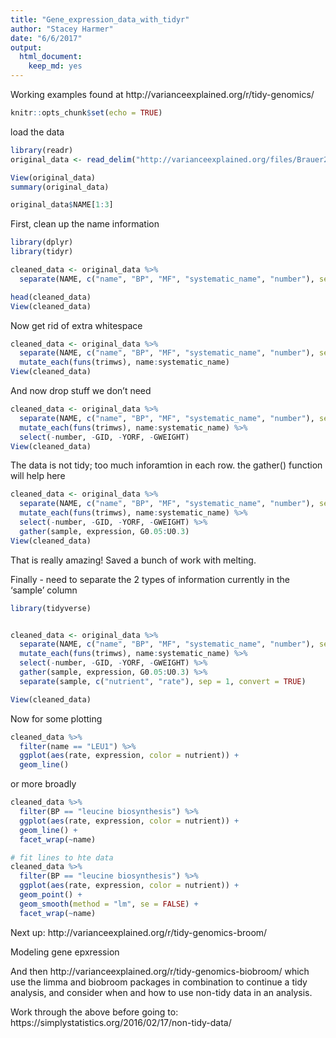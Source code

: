 ```yaml
---
title: "Gene_expression_data_with_tidyr"
author: "Stacey Harmer"
date: "6/6/2017"
output: 
  html_document: 
    keep_md: yes
---
```


Working examples found at http://varianceexplained.org/r/tidy-genomics/

```r
knitr::opts_chunk$set(echo = TRUE)
```

load the data
```r
library(readr)
original_data <- read_delim("http://varianceexplained.org/files/Brauer2008_DataSet1.tds", delim = "\t")

View(original_data)
summary(original_data)

original_data$NAME[1:3]
```

First, clean up the name information

```r
library(dplyr)
library(tidyr)

cleaned_data <- original_data %>%
  separate(NAME, c("name", "BP", "MF", "systematic_name", "number"), sep = "\\|\\|")

head(cleaned_data)
View(cleaned_data)
```

Now get rid of extra whitespace

```r
cleaned_data <- original_data %>%
  separate(NAME, c("name", "BP", "MF", "systematic_name", "number"), sep = "\\|\\|") %>%
  mutate_each(funs(trimws), name:systematic_name)
View(cleaned_data)

```

And now drop stuff we don't need
```r
cleaned_data <- original_data %>%
  separate(NAME, c("name", "BP", "MF", "systematic_name", "number"), sep = "\\|\\|") %>%
  mutate_each(funs(trimws), name:systematic_name) %>%
  select(-number, -GID, -YORF, -GWEIGHT)
View(cleaned_data)
```

The data is not tidy; too much inforamtion in each row.
the gather() function will help here

```r

cleaned_data <- original_data %>%
  separate(NAME, c("name", "BP", "MF", "systematic_name", "number"), sep = "\\|\\|") %>%
  mutate_each(funs(trimws), name:systematic_name) %>%
  select(-number, -GID, -YORF, -GWEIGHT) %>%
  gather(sample, expression, G0.05:U0.3)
View(cleaned_data)

```

That is really amazing!   Saved a bunch of work with melting.

Finally - need to separate the 2 types of information currently in the 'sample' column

```r
library(tidyverse)


cleaned_data <- original_data %>%
  separate(NAME, c("name", "BP", "MF", "systematic_name", "number"), sep = "\\|\\|") %>%
  mutate_each(funs(trimws), name:systematic_name) %>%
  select(-number, -GID, -YORF, -GWEIGHT) %>%
  gather(sample, expression, G0.05:U0.3) %>%
  separate(sample, c("nutrient", "rate"), sep = 1, convert = TRUE)

View(cleaned_data)
```

Now for some plotting

```r
cleaned_data %>%
  filter(name == "LEU1") %>%
  ggplot(aes(rate, expression, color = nutrient)) +
  geom_line()
```

or more broadly

```r
cleaned_data %>%
  filter(BP == "leucine biosynthesis") %>%
  ggplot(aes(rate, expression, color = nutrient)) +
  geom_line() +
  facet_wrap(~name)

# fit lines to hte data
cleaned_data %>%
  filter(BP == "leucine biosynthesis") %>%
  ggplot(aes(rate, expression, color = nutrient)) +
  geom_point() +
  geom_smooth(method = "lm", se = FALSE) +
  facet_wrap(~name)

```

Next up: http://varianceexplained.org/r/tidy-genomics-broom/

Modeling gene epxression 

And then http://varianceexplained.org/r/tidy-genomics-biobroom/
which 
use the limma and biobroom packages in combination to continue a tidy analysis, and consider when and how to use non-tidy data in an analysis.

Work through the above before going to:
https://simplystatistics.org/2016/02/17/non-tidy-data/